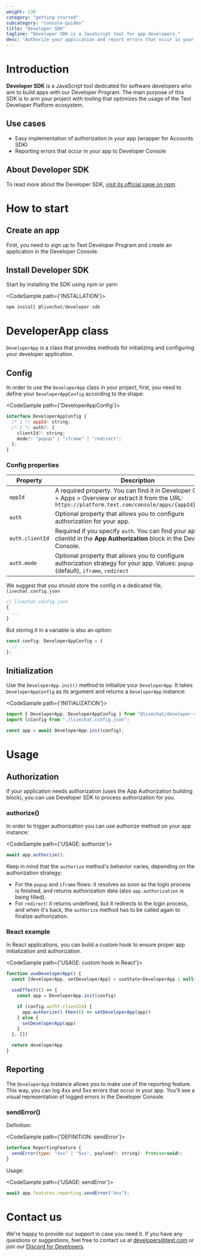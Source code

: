 ```yaml
---
weight: 130
category: "getting-started"
subcategory: "console-guides"
title: "Developer SDK"
tagline: "Developer SDK is a JavaScript tool for app developers."
desc: "Authorize your application and report errors that occur in your app."
---
```


# Introduction

__Developer SDK__ is a JavaScript tool dedicated for software developers who aim to build apps with our Developer Program. The main purpose of this SDK is to arm your project with tooling that optimizes the usage of the Text Developer Platform ecosystem.

## Use cases

- Easy implementation of authorization in your app (wrapper for Accounts SDK)
- Reporting errors that occur in your app to Developer Console

## About Developer SDK

To read more about the Developer SDK, [visit its official page on npm](https://www.npmjs.com/package/@livechat/developer-sdk).

# How to start

## Create an app

First, you need to sign up to Text Developer Program and create an application in the Developer Console.

## Install Developer SDK

Start by installing the SDK using npm or yarn:

<CodeSample path={'INSTALLATION'}>

```js
npm install @livechat/developer-sdk
```

</CodeSample>

# DeveloperApp class

`DeveloperApp` is a class that provides methods for initializing and configuring your developer application.

## Config

In order to use the `DeveloperApp` class in your project, first, you need to define your `DeveloperAppConfig` according to the shape:

<CodeSample path={'DeveloperAppConfig'}>

```js
interface DeveloperAppConfig {
  /* 1 */ appId: string;
  /* 2 */ auth?: {
    clientId?: string;
    mode?: "popup" | "iframe" | "redirect";
  };
}
```

</CodeSample>

### Config properties

| Property        | Description                                                                                                                                                      |
| --------------- | ---------------------------------------------------------------------------------------------------------------------------------------------------------------- |
| `appId`         | A required property. You can find it in Developer Console > Apps > Overview or extract it from the URL: `https://platform.text.com/console/apps/{appId}/monitor` |
| `auth`          | Optional property that allows you to configure authorization for your app.                                                                                       |
| `auth.clientId` | Required if you specify `auth`. You can find your app clientId in the __App Authorization__ block in the Developer Console.                                      |
| `auth.mode`     | Optional property that allows you to configure authorization strategy for your app. Values: `popup` (default), `iframe`, `redirect`                              |

We suggest that you should store the config in a dedicated file, `livechat.config.json`

<CodeSample>

```js
// livechat.config.json
{
  ...
}
```

</CodeSample>

But storing it in a variable is also an option:

<CodeSample>

```js
const config: DeveloperAppConfig = {
  // ...
};
```

</CodeSample>

## Initialization

Use the `DeveloperApp.init()` method to initialize your `DeveloperApp`. It takes `DeveloperAppConfig` as its argument and returns a `DeveloperApp` instance:

<CodeSample path={'INITIALIZATION'}>

```js
import { DeveloperApp, DeveloperAppConfig } from "@livechat/developer-sdk";
import lcConfig from "./livechat.config.json";

const app = await DeveloperApp.init(config);
```

</CodeSample>

# Usage

## Authorization

If your application needs authorization (uses the App Authorization building block), you can use Developer SDK to process authorization for you.

### authorize()

In order to trigger authorization you can use authorize method on your app instance:

<CodeSample path={'USAGE: authorize'}>

```js
await app.authorize();
```

</CodeSample>

Keep in mind that the `authorize` method's behavior varies, depending on the authorization strategy:

- For the `popup` and `iframe` flows: it resolves as soon as the login process is finished, and returns authorization data (also `app.authorization` is being filled).
- For `redirect`: it returns undefined, but it redirects to the login process, and when it's back, the `authorize` method has to be called again to finalize authorization.

### React example

In React applications, you can build a custom hook to ensure proper app initialization and authorization.

<CodeSample path={'USAGE: custom hook in React'}>

```js
function useDeveloperApp() {
  const [developerApp, setDeveloperApp] = useState<DeveloperApp | null>(null)

  useEffect(() => {
    const app = DeveloperApp.init(config)

    if (config.auth?.clientId) {
      app.authorize().then(() => setDeveloperApp(app))
    } else {
      setDeveloperApp(app)
    }
  }, [])

  return developerApp
}
```

</CodeSample>

## Reporting

The `DeveloperApp` instance allows you to make use of the reporting feature. This way, you can log 4xx and 5xx errors that occur in your app. You'll see a visual representation of logged errors in the Developer Console.

### sendError()

Definition:

<CodeSample path={'DEFINITION: sendError'}>

```js
interface ReportingFeature {
  sendError(type: "4xx" | "5xx", payload?: string): Promise<void>;
}
```

</CodeSample >

Usage:

<CodeSample path={'USAGE: sendError'}>

```js 
await app.features.reporting.sendError("4xx");
```

</CodeSample>

# Contact us

We're happy to provide our support in case you need it. If you have any questions or suggestions, feel free to contact us at [developers@text.com](mailto:developers@text.com) or join our [Discord for Developers](https://discord.gg/NcfJu3a9kM).
